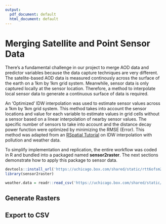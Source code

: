 ```yaml
---
output:
  pdf_document: default
  html_document: default
---
```



# Merging Satellite and Point Sensor Data
There's a fundamental challenge in our project to merge AOD data and predictor variables because the data capture techniques are very different. The satelite-based AOD data is measured continously across the surface of the earth on a 1km by 1km grid system. Meanwhile, sensor data is only captured locally at the sensor location. Therefore, a method to interpolate local sensor data to generate a continuous surface of data is required. 

An 'Optimized' IDW interpolation was used to estimate sensor values across a 1km by 1km grid system. This method takes into account the sensor locations and value for each variable to estimate values in grid cells without a sensor based on a linear interpolation of nearby sensor values. The specific number of sensors to take into account and the distance decay power function were optimized by minimizing the RMSE (Error). This method was adapted from an [RSpatial Tutorial](https://rspatial.org/raster/analysis/4-interpolation.html#calfornia-air-pollution-data) on IDW interpolation with pollution and weather data.

To simplify implementation and replication, the entire workflow was coded in R and bundled into a packaged named **sensor2raster**. The next sections demonstrate how to apply this package to sensor data.

```r
devtools::install_url('https://uchicago.box.com/shared/static/rtt6ofsm2j9dgob2qykck5yda0c89ayl.tar.gz')
library(sensor2raster)
```

```r
weather.data = readr::read_csv('https://uchicago.box.com/shared/static/ifp8fycz82yth25ydlhzm1w2790624ly.gz')
```


## Generate Rasters

## Export to CSV



